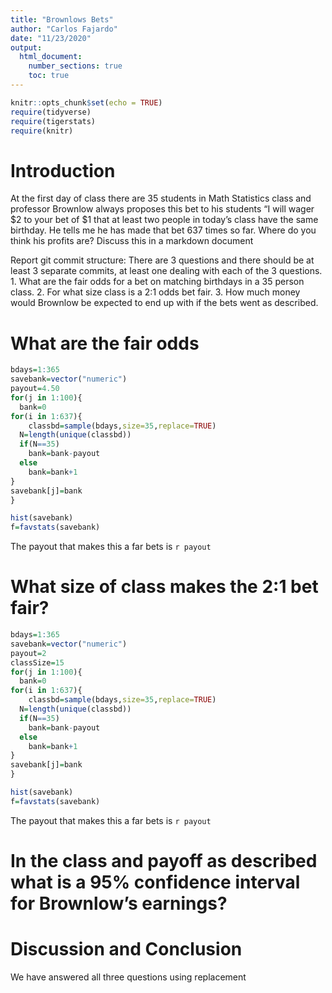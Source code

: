 ```yaml
---
title: "Brownlows Bets"
author: "Carlos Fajardo"
date: "11/23/2020"
output: 
  html_document:
    number_sections: true
    toc: true
---
```


```r
knitr::opts_chunk$set(echo = TRUE)
require(tidyverse)
require(tigerstats)
require(knitr)
```


<!-- We recommend you use git branches -- create a separate branch for each major section i.e. Introduction, Methods, Results, Inferential Results, and Discussion and Conclusions - leave the YAML block untouched until the final merge where you put in your own name !-->

# Introduction

<!--In this section you explain what you are trying to show.  Where did the data come from?  What is the research or other question you are trying to answer?!-->

 At the first day of class there are 35 students in Math Statistics class and professor Brownlow always proposes this bet to his students "I will wager $2 to your bet of $1 that at least two people in today's class have  the same birthday.  He tells me he has made that bet 637 times so far. Where do you think his profits are? Discuss this in a markdown document
 
Report git commit structure:
There are 3 questions and there should be at least 3 separate commits, at least one dealing with each of the 3 questions.
1. What are the fair odds for a bet on matching birthdays in a 35 person class.
2. For what size class is a 2:1 odds bet fair.
3. How much money would Brownlow be expected to end up with if the bets went as described.

# What are the fair odds  


<!--Decide on your methods:  In this section explain the approach you will take to attack the issue --- how will you decide on a likely estimate of professor Brownlow's earnings or losses after 637 bets. Also explain how you construct a 95% confidence interval about your estimate of his winnings !-->

```r
bdays=1:365
savebank=vector("numeric")
payout=4.50
for(j in 1:100){
  bank=0
for(i in 1:637){ 
    classbd=sample(bdays,size=35,replace=TRUE)
  N=length(unique(classbd))
  if(N==35)
    bank=bank-payout
  else
    bank=bank+1
}
savebank[j]=bank
}
```

```r
hist(savebank)
f=favstats(savebank)
```
The payout that makes this a far bets is `r payout`


# What size of class makes the 2:1 bet fair?  
<!--Explain and display the results of your method of coming up with the estimate of professor Brownlows betting profits!-->

```r
bdays=1:365
savebank=vector("numeric")
payout=2
classSize=15
for(j in 1:100){
  bank=0
for(i in 1:637){ 
    classbd=sample(bdays,size=35,replace=TRUE)
  N=length(unique(classbd))
  if(N==35)
    bank=bank-payout
  else
    bank=bank+1
}
savebank[j]=bank
}
```

```r
hist(savebank)
f=favstats(savebank)
```
The payout that makes this a far bets is `r payout`

# In the class and payoff as described what is a 95% confidence interval for Brownlow's earnings?
  
<!--Explain and display your method of coming up with a 95% confidence interval of  professor Brownlows winnings (or losings)-->


# Discussion and Conclusion

<!--Discussion and conclusion here.  If professor Brownlow is consistantly making or losing money how could he change his payout so that his profits center on zero?  Also discuss what size his class should be in order to have his current scheme balance at zero profit.!-->
We have answered all three questions using replacement
